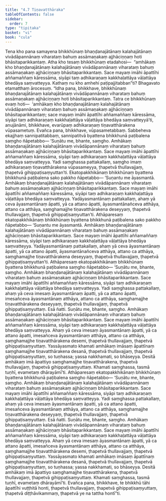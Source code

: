 ```yaml
---
title: "4.7 Tiṇavatthāraka"
tableOfContents: false
sidebar:
  order: 7
type: "tipitaka"
basket: "vi"
book: "cula"
---
```



<DynamicBreadcrumb />

<Division number="212" book="cula">

<Paragraph number="871" book="cula">
Tena kho pana samayena bhikkhūnaṃ bhaṇḍanajātānaṃ kalahajātānaṃ vivādāpannānaṃ viharataṃ bahuṃ assāmaṇakaṃ ajjhāciṇṇaṃ hoti bhāsitaparikkantaṃ. Atha kho tesaṃ bhikkhūnaṃ etadahosi—  “amhākaṃ kho bhaṇḍanajātānaṃ kalahajātānaṃ vivādāpannānaṃ viharataṃ bahuṃ assāmaṇakaṃ ajjhāciṇṇaṃ bhāsitaparikkantaṃ. Sace mayaṃ imāhi āpattīhi aññamaññaṃ kāressāma, siyāpi taṃ adhikaraṇaṃ kakkhaḷattāya vāḷattāya bhedāya saṃvatteyya. Kathaṃ nu kho amhehi paṭipajjitabban”ti? Bhagavato etamatthaṃ ārocesuṃ.
</Paragraph>

<Paragraph number="872" book="cula">
“Idha pana, bhikkhave, bhikkhūnaṃ bhaṇḍanajātānaṃ kalahajātānaṃ vivādāpannānaṃ viharataṃ bahuṃ assāmaṇakaṃ ajjhāciṇṇaṃ hoti bhāsitaparikkantaṃ. Tatra ce bhikkhūnaṃ evaṃ hoti—  ‘amhākaṃ kho bhaṇḍanajātānaṃ kalahajātānaṃ vivādāpannānaṃ viharataṃ bahuṃ assāmaṇakaṃ ajjhāciṇṇaṃ bhāsitaparikkantaṃ; sace mayaṃ imāhi āpattīhi aññamaññaṃ kāressāma, siyāpi taṃ adhikaraṇaṃ kakkhaḷattāya vāḷattāya bhedāya saṃvatteyyā’ti, anujānāmi, bhikkhave, evarūpaṃ adhikaraṇaṃ tiṇavatthārakena vūpasametuṃ. Evañca pana, bhikkhave, vūpasametabbaṃ. Sabbeheva ekajjhaṃ sannipatitabbaṃ, sannipatitvā byattena bhikkhunā paṭibalena saṃgho ñāpetabbo—
</Paragraph>

<Paragraph number="873" book="cula">
‘Suṇātu me, bhante, saṃgho. Amhākaṃ bhaṇḍanajātānaṃ kalahajātānaṃ vivādāpannānaṃ viharataṃ bahuṃ assāmaṇakaṃ ajjhāciṇṇaṃ bhāsitaparikkantaṃ. Sace mayaṃ imāhi āpattīhi aññamaññaṃ kāressāma, siyāpi taṃ adhikaraṇaṃ kakkhaḷattāya vāḷattāya bhedāya saṃvatteyya. Yadi saṃghassa pattakallaṃ, saṃgho imaṃ adhikaraṇaṃ tiṇavatthārakena vūpasameyya, ṭhapetvā thullavajjaṃ, ṭhapetvā gihippaṭisaṃyuttan’ti. Ekatopakkhikānaṃ bhikkhūnaṃ byattena bhikkhunā paṭibalena sako pakkho ñāpetabbo—
</Paragraph>

<Paragraph number="874" book="cula">
‘Suṇantu me āyasmantā. Amhākaṃ bhaṇḍanajātānaṃ kalahajātānaṃ vivādāpannānaṃ viharataṃ bahuṃ assāmaṇakaṃ ajjhāciṇṇaṃ bhāsitaparikkantaṃ. Sace mayaṃ imāhi āpattīhi aññamaññaṃ kāressāma, siyāpi taṃ adhikaraṇaṃ kakkhaḷattāya vāḷattāya bhedāya saṃvatteyya. Yadāyasmantānaṃ pattakallaṃ, ahaṃ yā ceva āyasmantānaṃ āpatti, yā ca attano āpatti, āyasmantānañceva atthāya, attano ca atthāya, saṃghamajjhe tiṇavatthārakena deseyyaṃ, ṭhapetvā thullavajjaṃ, ṭhapetvā gihippaṭisaṃyuttan’ti.
</Paragraph>

<Paragraph number="875" book="cula">
Athāparesaṃ ekatopakkhikānaṃ bhikkhūnaṃ byattena bhikkhunā paṭibalena sako pakkho ñāpetabbo—
</Paragraph>

<Paragraph number="876" book="cula">
‘Suṇantu me āyasmantā. Amhākaṃ bhaṇḍanajātānaṃ kalahajātānaṃ vivādāpannānaṃ viharataṃ bahuṃ assāmaṇakaṃ ajjhāciṇṇaṃ bhāsitaparikkantaṃ. Sace mayaṃ imāhi āpattīhi aññamaññaṃ kāressāma, siyāpi taṃ adhikaraṇaṃ kakkhaḷattāya vāḷattāya bhedāya saṃvatteyya. Yadāyasmantānaṃ pattakallaṃ, ahaṃ yā ceva āyasmantānaṃ āpatti, yā ca attano āpatti, āyasmantānañceva atthāya, attano ca atthāya, saṃghamajjhe tiṇavatthārakena deseyyaṃ, ṭhapetvā thullavajjaṃ, ṭhapetvā gihippaṭisaṃyuttan’ti.
</Paragraph>

</Division>
<Division number="213" book="cula">

<Paragraph number="877" book="cula">
Athāparesaṃ ekatopakkhikānaṃ bhikkhūnaṃ byattena bhikkhunā paṭibalena saṃgho ñāpetabbo—
</Paragraph>

<Paragraph number="878" book="cula">
‘Suṇātu me, bhante, saṃgho. Amhākaṃ bhaṇḍanajātānaṃ kalahajātānaṃ vivādāpannānaṃ viharataṃ bahuṃ assāmaṇakaṃ ajjhāciṇṇaṃ bhāsitaparikkantaṃ. Sace mayaṃ imāhi āpattīhi aññamaññaṃ kāressāma, siyāpi taṃ adhikaraṇaṃ kakkhaḷattāya vāḷattāya bhedāya saṃvatteyya. Yadi saṃghassa pattakallaṃ, ahaṃ yā ceva imesaṃ āyasmantānaṃ āpatti, yā ca attano āpatti, imesañceva āyasmantānaṃ atthāya, attano ca atthāya, saṃghamajjhe tiṇavatthārakena deseyyaṃ, ṭhapetvā thullavajjaṃ, ṭhapetvā gihippaṭisaṃyuttaṃ. Esā ñatti.
</Paragraph>

<Paragraph number="879" book="cula">
Suṇātu me, bhante, saṃgho. Amhākaṃ bhaṇḍanajātānaṃ kalahajātānaṃ vivādāpannānaṃ viharataṃ bahuṃ assāmaṇakaṃ ajjhāciṇṇaṃ bhāsitaparikkantaṃ. Sace mayaṃ imāhi āpattīhi aññamaññaṃ kāressāma, siyāpi taṃ adhikaraṇaṃ kakkhaḷattāya vāḷattāya bhedāya saṃvatteyya. Ahaṃ yā ceva imesaṃ āyasmantānaṃ āpatti, yā ca attano āpatti, imesañceva āyasmantānaṃ atthāya, attano ca atthāya, saṃghamajjhe tiṇavatthārakena desemi, ṭhapetvā thullavajjaṃ, ṭhapetvā gihippaṭisaṃyuttaṃ. Yassāyasmato khamati amhākaṃ imāsaṃ āpattīnaṃ saṃghamajjhe tiṇavatthārakena desanā, ṭhapetvā thullavajjaṃ, ṭhapetvā gihippaṭisaṃyuttaṃ, so tuṇhassa; yassa nakkhamati, so bhāseyya.
</Paragraph>

<Paragraph number="880" book="cula">
Desitā amhākaṃ imā āpattiyo saṃghamajjhe tiṇavatthārakena, ṭhapetvā thullavajjaṃ, ṭhapetvā gihippaṭisaṃyuttaṃ. Khamati saṃghassa, tasmā tuṇhī, evametaṃ dhārayāmī’ti.
</Paragraph>

</Division>
<Division number="214" book="cula">

<Paragraph number="881" book="cula">
Athāparesaṃ ekatopakkhikānaṃ bhikkhūnaṃ byattena bhikkhunā paṭibalena saṃgho ñāpetabbo—
</Paragraph>

<Paragraph number="882" book="cula">
‘Suṇātu me, bhante, saṃgho. Amhākaṃ bhaṇḍanajātānaṃ kalahajātānaṃ vivādāpannānaṃ viharataṃ bahuṃ assāmaṇakaṃ ajjhāciṇṇaṃ bhāsitaparikkantaṃ. Sace mayaṃ imāhi āpattīhi aññamaññaṃ kāressāma, siyāpi taṃ adhikaraṇaṃ kakkhaḷattāya vāḷattāya bhedāya saṃvatteyya. Yadi saṃghassa pattakallaṃ, ahaṃ yā ceva imesaṃ āyasmantānaṃ āpatti, yā ca attano āpatti, imesañceva āyasmantānaṃ atthāya, attano ca atthāya, saṃghamajjhe tiṇavatthārakena deseyyaṃ, ṭhapetvā thullavajjaṃ, ṭhapetvā gihippaṭisaṃyuttaṃ. Esā ñatti.
</Paragraph>

<Paragraph number="883" book="cula">
Suṇātu me, bhante, saṃgho. Amhākaṃ bhaṇḍanajātānaṃ kalahajātānaṃ vivādāpannānaṃ viharataṃ bahuṃ assāmaṇakaṃ ajjhāciṇṇaṃ bhāsitaparikkantaṃ. Sace mayaṃ imāhi āpattīhi aññamaññaṃ kāressāma, siyāpi taṃ adhikaraṇaṃ kakkhaḷattāya vāḷattāya bhedāya saṃvatteyya. Ahaṃ yā ceva imesaṃ āyasmantānaṃ āpatti, yā ca attano āpatti, imesañceva āyasmantānaṃ atthāya, attano ca atthāya, saṃghamajjhe tiṇavatthārakena desemi, ṭhapetvā thullavajjaṃ, ṭhapetvā gihippaṭisaṃyuttaṃ. Yassāyasmato khamati amhākaṃ imāsaṃ āpattīnaṃ saṃghamajjhe tiṇavatthārakena desanā, ṭhapetvā thullavajjaṃ, ṭhapetvā gihippaṭisaṃyuttaṃ, so tuṇhassa; yassa nakkhamati, so bhāseyya.
</Paragraph>

<Paragraph number="884" book="cula">
Desitā amhākaṃ imā āpattiyo saṃghamajjhe tiṇavatthārakena, ṭhapetvā thullavajjaṃ, ṭhapetvā gihippaṭisaṃyuttaṃ. Khamati saṃghassa, tasmā tuṇhī, evametaṃ dhārayāmī’ti.
</Paragraph>

<Paragraph number="885" book="cula">
Evañca pana, bhikkhave, te bhikkhū tāhi āpattīhi vuṭṭhitā honti, ṭhapetvā thullavajjaṃ, ṭhapetvā gihippaṭisaṃyuttaṃ, ṭhapetvā diṭṭhāvikammaṃ, ṭhapetvā ye na tattha hontī”ti.
</Paragraph>
</Division>